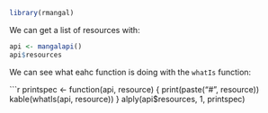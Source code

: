 <!--
%\VignetteEngine{knitr::knitr}
%\VignetteIndexEntry{The format of mangal data}
-->

```r
library(rmangal)
```

We can get a list of resources with:

```r
api <- mangalapi()
api$resources
```

We can see what eahc function is doing with the `whatIs` function:

```r
printspec <- function(api, resource)
{
   print(paste("#", resource))
   kable(whatIs(api, resource))
}
alply(api$resources, 1, printspec)
